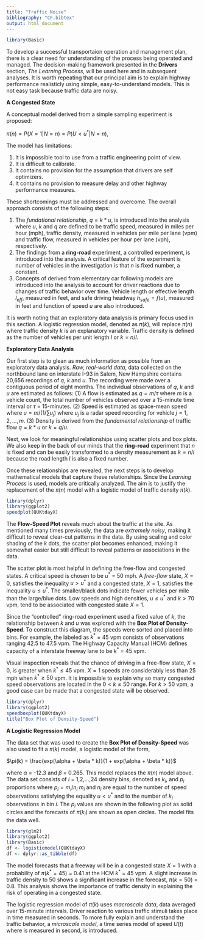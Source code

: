 ```yaml
---
title: "Traffic Noise"
bibliography: "CF.bibtex"
output: html_document
---
```



```r
library(Basic)
```


To develop a successful transportaion operation and management plan, there is a clear need for understanding of the process being operated and  managed.  The decision-making framework presented in the __Drivers__ section, _The Learning Process_, will be used here and in subsequent analyses. It is worth repeating that our principal aim   is to explain highway performance realisticly using simple, easy-to-understand models. This is not easy task because traffic data are noisy. 

__A Congested State__

A conceptual model derived from a simple sampling experiment is proposed: 

$\pi(n) = P(X = 1|N = n) = P(U < u^*|N = n)$,

The model has limitations: 

1. It is impossible tool to use from a traffic engineering point of view.
2. It is difficult to calibrate.
3. It contains no provision for the assumption that drivers are self optimizers. 
4. It contains no provision to measure delay and other highway performance measures. 

These shortcomings must be addressed and overcome. The overall approach consists of the following steps: 

1. The _fundational relationship_, $q = k * u$, is introduced into the analysis where $u$, $k$ and $q$ are defined to be traffic speed, measured in miles per hour (mph),  traffic density, measured in vehicles per mile per lane (vpm) and traffic flow, measured in vehicles per hour per lane (vph), respectively.
2. The findings from a  __ring-road__ experiment, a controlled experiment, is introduced into the analysis. A critical feature of the experiment is number of vehicles in the investigation is that $n$ is fixed number, a constant.
3. Concepts of derived from elementary car following models are introduced into the analysis to account for driver reactions due to changes of traffic behavior over time. Vehicle length or effective length $l_{eff}$, measured in feet, and safe driving headway $h_{safe} = f(u)$, measured in feet and function of speed $u$ are also introduced.

It is worth noting that an exploratory data analysis is primary focus used in this section. A logistic regression model, denoted as $\pi(k)$, will replace $\pi(n)$ where traffic density $k$ is an explanatory variable. Traffic density is defined as the number of vehicles per unit length $l$ or $k = n/l$. 

__Exploratory Data Analysis__


Our first step  is to  glean as much information as possible from an exploratory data analysis.  _Raw, real-world data_, data collected on the northbound lane on interstate I-93 in Salem, New Hampshire contains 20,656 recordings of $q$, $k$ and $u$. The recording were made over a contiguous period of eight months. The individual observations of $q$, $k$ and $u$  are estimated  as follows: (1) A flow  is estimated as $q = m/\tau$ where $m$ is a vehicle count, the total number of vehicles observed over a 15-minute time interval or $\tau$ = 15-minutes. (2) Speed is estimated as space-mean speed where $u = m/(1/\sum u_j)$ where $u_j$ is a radar speed recording for vehicle $j = 1,2,..., m$. (3) Density is derived from the _fundamental relationship_ of traffic flow $q = k * u$ or $k = q/u$. 


Next, we  look for meaningful relationships using scatter plots and box plots. We also keep in the back of our minds that the  __ring-road__ experiment that $n$ is fixed and can be easily transformed to a density measurement as $k = n/l$ because the road length $l$ is also a fixed number.  

Once these relationships are revealed, the next steps is to develop mathematical models that capture these relationships. Since the _Learning Process_ is used, models are critically analyzed. The aim is to justify the replacement of the $\pi(n)$ model with a logistic model of traffic density $\pi(k)$.

```r
library(dplyr)
library(ggplot2)
speedplot(QUKtdayX)
```



The __Flow-Speed Plot__  reveals much about the traffic at the site. As mentioned many times previously, the data are  _extremely noisy_, making it difficult to reveal clear-cut patterns in the data. By using scaling and color shading of the $k$ dots, the scatter plot becomes enhanced, making it somewhat easier but still difficult  to reveal patterns or associations in the data. 

The scatter plot is most helpful in defining the free-flow and congested states. A critical speed  is chosen to be $u^*$ = 50 mph. A _free-flow_ state, $X = 0$, satisfies the inequality $u > u^*$ and a congested state, $X = 1$, satisfies the inequality  $u \leq u^*$. The smaller/black dots indicate fewer vehicles per mile than  the  large/blue dots.  Low speeds and high densities, $u \le u^*$ and $k > 70$ vpm, tend to be associated with congested state $X = 1$. 

Since the "controlled" ring-road experiment used a fixed value of $k$, the relationship between $k$ and $u$ was explored  with  the __Box Plot of Density-Speed__.   To construct this diagram, the speeds were sorted and placed into bins. For example, the labeled as $k^*$ = 45 vpm consists of observations ranging 42.5 to 47.5 vpm. The Highway Capacity Manual (HCM) defines capacity of a interstate freeway lane to be $k^*$ = 45 vpm.  

Visual inspection reveals that the chance of driving in a free-flow state, $X = 0$,  is greater when $k^* \le 45$ vpm. $X = 1$ speeds are considerably less than 25 mph when $k^* \ge 50$ vpm.  It is impossible to explain why so many congested speed observations are located in the $0 < k \le   50$ range. For $k > 50$ vpm, a good case can be made that a congested state will be observed. 


```r
library(dplyr)
library(ggplot2)
speedboxplot(QUKtdayX)
title("Box Plot of Density-Speed")
```


 

__A Logistic Regression Model__

The data set that was used to create the __Box Plot of Density-Speed__ was also used to fit a $\pi(k)$ model, a logistic model of the form, 

$\pi(k) = \frac{exp(\alpha + \beta * k)}{1 + exp(\alpha + \beta * k)}$

where $\alpha$ = -12.3 and $\beta$ = 0.265. This model replaces the $\pi(n)$ model above. The data set consists of $i$ = 1,2,...,24  density bins, denoted as $k_i$, and $p_i$ proportions where  $p_i =  m_i/n_i$   $m_i$ and  $n_i$ are equal to the number of speed observations satisfying the equality $u < u^*$ and to the number of $k_i$ observations in bin $i$. The $p_i$ values are shown in the following plot as  solid circles and the forecasts of $\pi(k_i)$ are shown as open circles. The model fits the data well. 


```r
library(glm2)
library(ggplot2)
library(Basic)
df <- logisticmodel(QUKtdayX)
df <- dplyr::as_tibble(df)

```

The model forecasts that a freeway will be in a congested state $X = 1$ with a probability of $\pi(k^* = 45)$ = 0.41 at the HCM $k^*$ = 45 vpm. A slight increase in traffic density to 50 shows a significant increase in the forecast, $\pi(k = 50)$ = 0.8. This analysis shows the importance of traffic density in explaining the risk of operating in a congested state.

The logistic regression model of $\pi(k)$ uses _macroscale data_, data averaged over 15-minute intervals. Driver reaction to various traffic stimuli takes place in time measured in seconds. To more fully  explain and understand the traffic behavior, a _microscale model_, a  time series model of speed $U(t)$ where is measured in second, is  introduced.